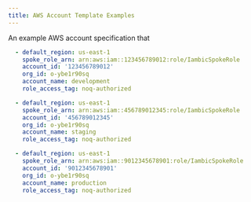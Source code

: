 ```yaml
---
title: AWS Account Template Examples
---
```


An example AWS account specification that 
```yaml
  - default_region: us-east-1
    spoke_role_arn: arn:aws:iam::123456789012:role/IambicSpokeRole
    account_id: '123456789012'
    org_id: o-ybe1r90sq
    account_name: development
    role_access_tag: noq-authorized
```

```yaml
  - default_region: us-east-1
    spoke_role_arn: arn:aws:iam::456789012345:role/IambicSpokeRole
    account_id: '456789012345'
    org_id: o-ybe1r90sq
    account_name: staging
    role_access_tag: noq-authorized
```

```yaml
  - default_region: us-east-1
    spoke_role_arn: arn:aws:iam::9012345678901:role/IambicSpokeRole
    account_id: '9012345678901'
    org_id: o-ybe1r90sq
    account_name: production
    role_access_tag: noq-authorized
```
